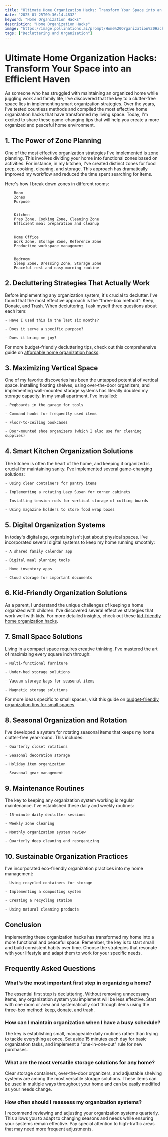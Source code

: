 ```yaml
---
title: "Ultimate Home Organization Hacks: Transform Your Space into an Efficient Haven"
date: "2025-01-25T09:36:14.483Z"
keyword: "Home Organization Hacks"
description: "Home Organization Hacks"
image: "https://image.pollinations.ai/prompt/Home%20Organization%20Hacks%2C%20realistic%20photo%2C%20high%20quality%2C%204k?width=1024&height=1024&nologo=true"
tags: ["Decluttering and Organization"]
---
```



# Ultimate Home Organization Hacks: Transform Your Space into an Efficient Haven


As someone who has struggled with maintaining an organized home while juggling work and family life, I've discovered that the key to a clutter-free space lies in implementing smart organization strategies. Over the years, I've tested countless methods and compiled the most effective home organization hacks that have transformed my living space. Today, I'm excited to share these game-changing tips that will help you create a more organized and peaceful home environment.



## 1. The Power of Zone Planning

One of the most effective organization strategies I've implemented is zone planning. This involves dividing your home into functional zones based on activities. For instance, in my kitchen, I've created distinct zones for food prep, cooking, cleaning, and storage. This approach has dramatically improved my workflow and reduced the time spent searching for items.



Here's how I break down zones in different rooms:



    
        Room
        Zones
        Purpose
    
    
        Kitchen
        Prep Zone, Cooking Zone, Cleaning Zone
        Efficient meal preparation and cleanup
    
    
        Home Office
        Work Zone, Storage Zone, Reference Zone
        Productive workspace management
    
    
        Bedroom
        Sleep Zone, Dressing Zone, Storage Zone
        Peaceful rest and easy morning routine
    




## 2. Decluttering Strategies That Actually Work

Before implementing any organization system, it's crucial to declutter. I've found that the most effective approach is the "three-box method": Keep, Donate, and Trash. When decluttering, I ask myself three questions about each item:



    - Have I used this in the last six months?

    - Does it serve a specific purpose?

    - Does it bring me joy?



For more budget-friendly decluttering tips, check out this comprehensive guide on [affordable home organization hacks](https://productivityprospect.com/blog/affordable-home-organization-hacks-for-tight-budgets/).



## 3. Maximizing Vertical Space

One of my favorite discoveries has been the untapped potential of vertical space. Installing floating shelves, using over-the-door organizers, and implementing wall-mounted storage systems has literally doubled my storage capacity. In my small apartment, I've installed:



    - Pegboards in the garage for tools

    - Command hooks for frequently used items

    - Floor-to-ceiling bookcases

    - Door-mounted shoe organizers (which I also use for cleaning supplies)



## 4. Smart Kitchen Organization Solutions

The kitchen is often the heart of the home, and keeping it organized is crucial for maintaining sanity. I've implemented several game-changing solutions:



    - Using clear containers for pantry items

    - Implementing a rotating Lazy Susan for corner cabinets

    - Installing tension rods for vertical storage of cutting boards

    - Using magazine holders to store food wrap boxes



## 5. Digital Organization Systems

In today's digital age, organizing isn't just about physical spaces. I've incorporated several digital systems to keep my home running smoothly:



    - A shared family calendar app

    - Digital meal planning tools

    - Home inventory apps

    - Cloud storage for important documents



## 6. Kid-Friendly Organization Solutions

As a parent, I understand the unique challenges of keeping a home organized with children. I've discovered several effective strategies that work well with kids. For more detailed insights, check out these [kid-friendly home organization hacks](https://productivityprospect.com/blog/kid-friendly-home-organization-hacks-for-busy-parents/).



## 7. Small Space Solutions

Living in a compact space requires creative thinking. I've mastered the art of maximizing every square inch through:



    - Multi-functional furniture

    - Under-bed storage solutions

    - Vacuum storage bags for seasonal items

    - Magnetic storage solutions



For more ideas specific to small spaces, visit this guide on [budget-friendly organization tips for small spaces](https://productivityprospect.com/blog/budget-friendly-home-organization-tips-for-small-spaces/).



## 8. Seasonal Organization and Rotation

I've developed a system for rotating seasonal items that keeps my home clutter-free year-round. This includes:



    - Quarterly closet rotations

    - Seasonal decoration storage

    - Holiday item organization

    - Seasonal gear management



## 9. Maintenance Routines

The key to keeping any organization system working is regular maintenance. I've established these daily and weekly routines:



    - 15-minute daily declutter sessions

    - Weekly zone cleaning

    - Monthly organization system review

    - Quarterly deep cleaning and reorganizing



## 10. Sustainable Organization Practices

I've incorporated eco-friendly organization practices into my home management:



    - Using recycled containers for storage

    - Implementing a composting system

    - Creating a recycling station

    - Using natural cleaning products



## Conclusion

Implementing these organization hacks has transformed my home into a more functional and peaceful space. Remember, the key is to start small and build consistent habits over time. Choose the strategies that resonate with your lifestyle and adapt them to work for your specific needs.



## Frequently Asked Questions


### What's the most important first step in organizing a home?

The essential first step is decluttering. Without removing unnecessary items, any organization system you implement will be less effective. Start with one room or area and systematically sort through items using the three-box method: keep, donate, and trash.



### How can I maintain organization when I have a busy schedule?

The key is establishing small, manageable daily routines rather than trying to tackle everything at once. Set aside 15 minutes each day for basic organization tasks, and implement a "one-in-one-out" rule for new purchases.



### What are the most versatile storage solutions for any home?

Clear storage containers, over-the-door organizers, and adjustable shelving systems are among the most versatile storage solutions. These items can be used in multiple ways throughout your home and can be easily modified as your needs change.



### How often should I reassess my organization systems?

I recommend reviewing and adjusting your organization systems quarterly. This allows you to adapt to changing seasons and needs while ensuring your systems remain effective. Pay special attention to high-traffic areas that may need more frequent adjustments.



